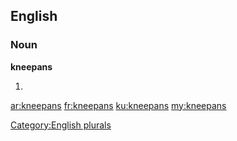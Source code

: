 ==English==

===Noun===
'''kneepans'''

# {{plural of|[[kneepan]]}}

[[Category:English plurals]]

[[ar:kneepans]]
[[fr:kneepans]]
[[ku:kneepans]]
[[my:kneepans]]